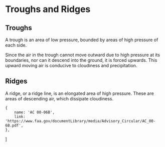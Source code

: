 

# Troughs and Ridges

## Troughs

A trough is an area of low pressure, bounded by areas of high pressure of each
side.

Since the air in the trough cannot move outward due to high pressure at its
boundaries, nor can it descend into the ground, it is forced upwards. This
upward moving air is conducive to cloudiness and precipitation.

## Ridges

A ridge, or a ridge line, is an elongated area of high pressure. These are areas
of descending air, which dissipate cloudiness.

    {
        name: 'AC 00-06B',
        link: 'https://www.faa.gov/documentLibrary/media/Advisory_Circular/AC_00-6B.pdf',
    },
]
